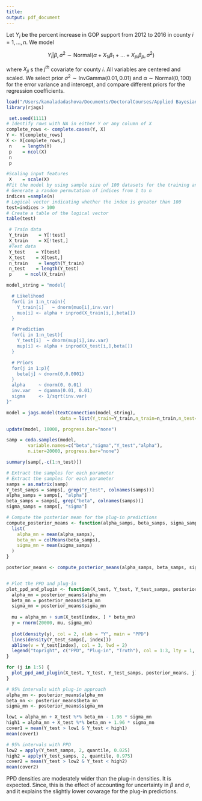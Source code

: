 ```yaml
---
title:
output: pdf_document
---
```


\section{Multiple linear regression prediction}

Let $Y_i$ be the percent increase in GOP support from 2012 to 2016 in county $i=1,…,n$. We model

$$Y_i|\beta,\sigma^2\sim \mbox{Normal}(\alpha+X_{1i}\beta_1+…+X_{pi}\beta_p,\sigma^2)$$

where $X_{ji}$ s the $j^{th}$ covariate for county $i$. All variables are centered and scaled. We select prior $\sigma^2\sim\mbox{InvGamma}(0.01,0.01)$ and $\alpha\sim\mbox{Normal}(0,100)$ for the error variance and intercept, and compare different priors for the regression coefficients. 

\section{Load and standardize the election data}

```r
load("/Users/kamaladadashova/Documents/DoctoralCourses/Applied Bayesian Statistics/Lecture Notes with Assignments/Week 6 Linear Models/election_2008_2016.RData")
library(rjags)
```
```r
 set.seed(1111)
# Identify rows with NA in either Y or any column of X
complete_rows <- complete.cases(Y, X)
Y <- Y[complete_rows]
X <- X[complete_rows,]
 n    = length(Y)
 p    = ncol(X)
 n
 p
```

```r
#Scaling input features
 X    = scale(X)
#Fit the model by using sample size of 100 datasets for the training and use the remaining as a test dataset
# Generate a random permutation of indices from 1 to n
indices =sample(n)
# Logical vector indicating whether the index is greater than 100
test=indices > 100
# Create a table of the logical vector
table(test)
```

```r
 # Train data
 Y_train    = Y[!test]   
 X_train    = X[!test,]
 #Test data
 Y_test    = Y[test]    
 X_test    = X[test,]
 n_train    = length(Y_train)
 n_test    = length(Y_test)
 p     = ncol(X_train)
```

\section{Fit the linear regression model with Gaussian priors}

```r
model_string = "model{

  # Likelihood
  for(i in 1:n_train){
    Y_train[i]   ~ dnorm(muo[i],inv.var)
    muo[i] <- alpha + inprod(X_train[i,],beta[])
  }

  # Prediction
  for(i in 1:n_test){
    Y_test[i]  ~ dnorm(mup[i],inv.var)
    mup[i] <- alpha + inprod(X_test[i,],beta[])
  }

  # Priors
  for(j in 1:p){
    beta[j] ~ dnorm(0,0.0001)
  }
  alpha     ~ dnorm(0, 0.01)
  inv.var   ~ dgamma(0.01, 0.01)
  sigma     <- 1/sqrt(inv.var)
}"
```

\section{Compile the model in JAGS}

```r
model = jags.model(textConnection(model_string), 
                    data = list(Y_train=Y_train,n_train=n_train,n_test=n_test,p=p,X_train=X_train,X_test=X_test))
```

```r
update(model, 10000, progress.bar="none")

samp = coda.samples(model, 
        variable.names=c("beta","sigma","Y_test","alpha"), 
        n.iter=20000, progress.bar="none")

summary(samp[,-c(1:n_test)])
```

\section{Plot samples from the posterior preditive distribution (PPD) and plug-in distribution}

```r
# Extract the samples for each parameter
# Extract the samples for each parameter
samps = as.matrix(samp)
Y_test_samps = samps[, grep("Y_test", colnames(samps))]
alpha_samps = samps[, "alpha"]
beta_samps = samps[, grep("beta", colnames(samps))]
sigma_samps = samps[, "sigma"]

# Compute the posterior mean for the plug-in predictions
compute_posterior_means <- function(alpha_samps, beta_samps, sigma_samps) {
  list(
    alpha_mn = mean(alpha_samps),
    beta_mn = colMeans(beta_samps),
    sigma_mn = mean(sigma_samps)
  )
}

posterior_means <- compute_posterior_means(alpha_samps, beta_samps, sigma_samps)


# Plot the PPD and plug-in
plot_ppd_and_plugin <- function(X_test, Y_test, Y_test_samps, posterior_means, index) {
  alpha_mn = posterior_means$alpha_mn
  beta_mn = posterior_means$beta_mn
  sigma_mn = posterior_means$sigma_mn
  
  mu = alpha_mn + sum(X_test[index, ] * beta_mn)
  y = rnorm(20000, mu, sigma_mn)
  
  plot(density(y), col = 2, xlab = "Y", main = "PPD")
  lines(density(Y_test_samps[, index]))
  abline(v = Y_test[index], col = 3, lwd = 2)
  legend("topright", c("PPD", "Plug-in", "Truth"), col = 1:3, lty = 1, inset = 0.05)
}

for (j in 1:5) {
  plot_ppd_and_plugin(X_test, Y_test, Y_test_samps, posterior_means, j)
}

```


```r
# 95% intervals with plug-in approach
alpha_mn <- posterior_means$alpha_mn
beta_mn <- posterior_means$beta_mn
sigma_mn <- posterior_means$sigma_mn

low1 = alpha_mn + X_test %*% beta_mn - 1.96 * sigma_mn
high1 = alpha_mn + X_test %*% beta_mn + 1.96 * sigma_mn
cover1 = mean(Y_test > low1 & Y_test < high1)
mean(cover1)

# 95% intervals with PPD
low2 = apply(Y_test_samps, 2, quantile, 0.025)
high2 = apply(Y_test_samps, 2, quantile, 0.975)
cover2 = mean(Y_test > low2 & Y_test < high2)
mean(cover2)
```


PPD densities are moderately wider than the plug-in densities. It is expected. Since, this is the effect of accounting for uncertainty in $\beta$ and $\sigma$,  and it explains the slightly lower covarage for the plug-in predictions.